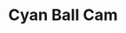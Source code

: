 ---
title: "Cyan Ball Cam"
meta_title: "Cyan Ball Cam craft"
description: "Craft de Cyan Ball Cam"
rank: "s"
draft: false
name: "Cyan Ball Cam"
recipe_img: "https://wiki.pokexgames.com/images/c/ca/Cyan_Ball_Cam.png"
level: 100
craft_time: 21600
result: 1
value_npc: 1
ingredients:
  - name: "Purpleheart Log"
    quantity: 360
    item_img: "https://wiki.pokexgames.com/images/f/fe/Purpleheart_Log.png"
    value_npc: 1
  - name: "Gear Nose"
    quantity: 2
    item_img: "https://wiki.pokexgames.com/images/6/63/Gear_Nose.png"
    value_npc: 1
  - name: "Whiskers Fin"
    quantity: 25
    item_img: "https://wiki.pokexgames.com/images/2/23/Whiskers_Fin.png"
    value_npc: 1
  - name: "Small Bird Beak"
    quantity: 17
    item_img: "https://wiki.pokexgames.com/images/3/33/Small_Bird_Beak.png"
    value_npc: 1
  - name: "Frosty Tail"
    quantity: 17
    item_img: "https://wiki.pokexgames.com/images/f/f2/Frosty_Tail.png"
    value_npc: 1
  - name: "Land Shark Horn"
    quantity: 28
    item_img: "https://wiki.pokexgames.com/images/a/a8/Land_Shark_Horn.png"
    value_npc: 1
---